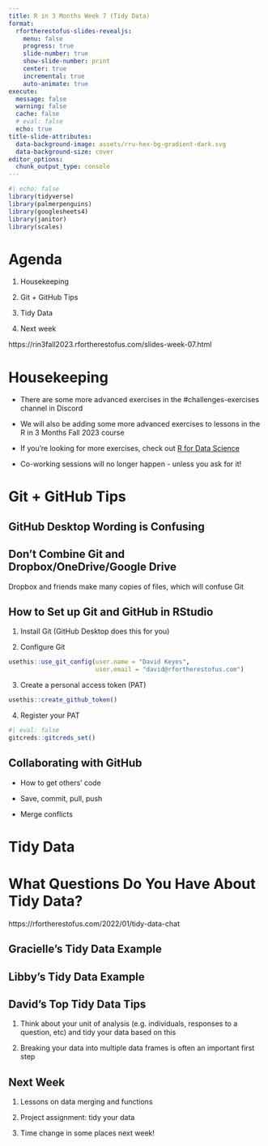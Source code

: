 ```yaml
---
title: R in 3 Months Week 7 (Tidy Data)
format:
  rfortherestofus-slides-revealjs:
    menu: false
    progress: true
    slide-number: true
    show-slide-number: print
    center: true
    incremental: true
    auto-animate: true
execute: 
  message: false
  warning: false
  cache: false
  # eval: false
  echo: true
title-slide-attributes:
  data-background-image: assets/rru-hex-bg-gradient-dark.svg
  data-background-size: cover
editor_options: 
  chunk_output_type: console
---
```


```r
#| echo: false
library(tidyverse)
library(palmerpenguins)
library(googlesheets4)
library(janitor)
library(scales)
```

# Agenda

1. Housekeeping

1. Git + GitHub Tips

1. Tidy Data

1. Next week

::: {.notes}
https://rin3fall2023.rfortherestofus.com/slides-week-07.html
:::

# Housekeeping

- There are some more advanced exercises in the #challenges-exercises channel in Discord

- We will also be adding some more advanced exercises to lessons in the R in 3 Months Fall 2023 course

- If you're looking for more exercises, check out [R for Data Science](https://r4ds.hadley.nz/)

- Co-working sessions will no longer happen - unless you ask for it! 

# Git + GitHub Tips {.inverse}

## GitHub Desktop Wording is Confusing

## Don't Combine Git and Dropbox/OneDrive/Google Drive

::: {.fragment}
Dropbox and friends make many copies of files, which will confuse Git
:::

## How to Set up Git and GitHub in RStudio

1. Install Git (GitHub Desktop does this for you)

2. Configure Git

::: {.fragment}
```r
usethis::use_git_config(user.name = "David Keyes", 
                        user.email = "david@rfortherestofus.com")
```
:::

3. Create a personal access token (PAT)

::: {.fragment}
```r
usethis::create_github_token()
```
:::

4. Register your PAT

::: {.fragment}
```r
#| eval: false
gitcreds::gitcreds_set()
```
:::

## Collaborating with GitHub

- How to get others' code

- Save, commit, pull, push

- Merge conflicts

# Tidy Data {.inverse}

# What Questions Do You Have About Tidy Data? {.inverse}

::: {.notes}
https://rfortherestofus.com/2022/01/tidy-data-chat
:::

## Gracielle's Tidy Data Example

## Libby's Tidy Data Example

## David's Top Tidy Data Tips

1. Think about your unit of analysis (e.g. individuals, responses to a question, etc) and tidy your data based on this

1. Breaking your data into multiple data frames is often an important first step

## Next Week

1. Lessons on data merging and functions

1. Project assignment: tidy your data

1. Time change in some places next week!





